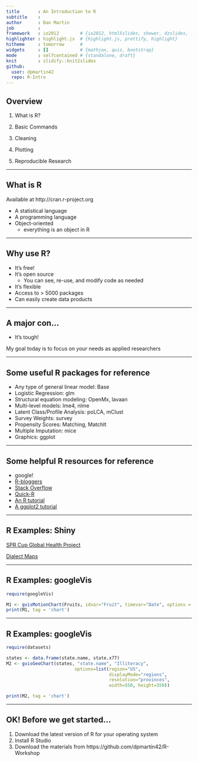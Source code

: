 ```yaml
---
title       : An Introduction to R
subtitle    : 
author      : Dan Martin
job         : 
framework   : io2012        # {io2012, html5slides, shower, dzslides, ...}
highlighter : highlight.js  # {highlight.js, prettify, highlight}
hitheme     : tomorrow      # 
widgets     : []            # {mathjax, quiz, bootstrap}
mode        : selfcontained # {standalone, draft}
knit        : slidify::knit2slides
github:
  user: dpmartin42
  repo: R-Intro
---
```


## Overview

1. What is R?

2. Basic Commands

3. Cleaning

4. Plotting

5. Reproducible Research 

--- 

## What is R


Available at http://cran.r-project.org

* A statistical language
* A programming language
* Object-oriented
  * everything is an object in R

--- 

## Why use R?

* It's free!
* It's open source
  * You can see, re-use, and modify code as needed
* It's flexible
* Access to > 5000 packages
* Can easily create data products

--- 

## A major con...

* It's tough!

My goal today is to focus on *your* needs as applied researchers

--- 

## Some useful R packages for reference

* Any type of general linear model: Base
* Logistic Regression: glm
* Structural equation modeling: OpenMx, lavaan
* Multi-level models: lme4, nlme
* Latent Class/Profile Analysis: poLCA, mClust
* Survey Weights: survey
* Propensity Scores: Matching, MatchIt
* Multiple Imputation: mice
* Graphics: ggplot

--- 

## Some helpful R resources for reference

* google!
* [R-bloggers](http://www.r-bloggers.com/)
* [Stack Overflow](http://stackoverflow.com/)
* [Quick-R](http://www.statmethods.net/)
* [An R tutorial](http://www.cyclismo.org/tutorial/R/)
* [A ggplot2 tutorial](http://www.ling.upenn.edu/~joseff/avml2012/)

--- 

## R Examples: Shiny

[SPR Cup Global Health Project](https://dpmartin42.shinyapps.io/App-1/)

[Dialect Maps](http://spark.rstudio.com/jkatz/SurveyMaps/)

--- 

## R Examples: googleVis

```r

require(googleVis)

M1 <- gvisMotionChart(Fruits, idvar="Fruit", timevar="Date", options = list(width = 550, height = 350))
print(M1, tag = 'chart')

```

---

## R Examples: googleVis

```r

require(datasets)

states <- data.frame(state.name, state.x77)
M2 <- gvisGeoChart(states, "state.name", "Illiteracy",
                          options=list(region="US", 
                                       displayMode="regions", 
                                       resolution="provinces",
                                       width=550, height=350))

print(M2, tag = 'chart')

```

---

## OK! Before we get started...

1. Download the latest version of R for your operating system
2. Install R Studio
3. Download the materials from https://github.com/dpmartin42/R-Workshop



